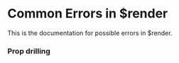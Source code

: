 # Common Errors in $render

This is the documentation for possible errors in $render.

### Prop drilling